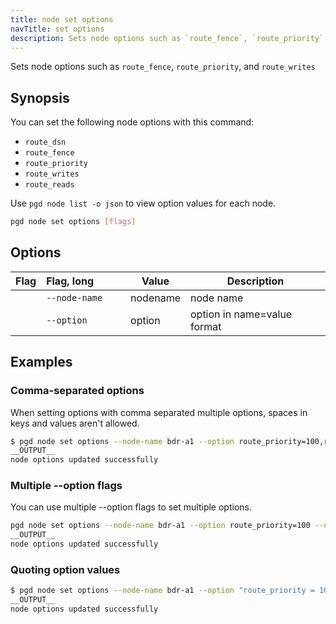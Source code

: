 ```yaml
---
title: node set options
navTitle: set options
description: Sets node options such as `route_fence`, `route_priority`, and `route_writes`
---
```


Sets node options such as `route_fence`, `route_priority`, and `route_writes`

## Synopsis

You can set the following node options with this command:

- `route_dsn`
- `route_fence`
- `route_priority`
- `route_writes`
- `route_reads`

Use `pgd node list -o json` to view option values for each node.

```sh
pgd node set options [flags]
```

## Options

| Flag | Flag,&nbsp;long&nbsp;&nbsp;&nbsp;&nbsp;&nbsp;&nbsp;&nbsp;&nbsp;&nbsp;&nbsp; | Value    | Description                 |
|------|-----------------------------------------------------------------------------|----------|-----------------------------|
|      | `--node-name`                                                               | nodename | node name                   |
|      | `--option`                                                                  | option   | option in name=value format |

## Examples

### Comma-separated options 

When setting options with comma separated multiple options, spaces in keys and values aren't allowed.

```sh
$ pgd node set options --node-name bdr-a1 --option route_priority=100,route_fence=true
__OUTPUT__
node options updated successfully
```

### Multiple --option flags

You can use multiple --option flags to set multiple options.

```sh
pgd node set options --node-name bdr-a1 --option route_priority=100 --option route_fence=true
__OUTPUT__
node options updated successfully
```

### Quoting option values 

```sh
$ pgd node set options --node-name bdr-a1 --option "route_priority = 100" --option "route_fence = true"
__OUTPUT__
node options updated successfully
```
